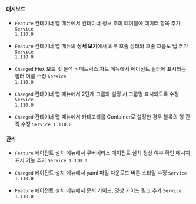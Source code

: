 #### 대시보드​

- <code class="Feature">Feature</code> <span class="uitext">컨테이너 맵</span> 메뉴에서 컨테이너 정보 조회 테이블에 데이터 항목 추가 <code class='changelog-service'>Service 1.110.0​</code>

- <code class="Feature">Feature</code> <span class="uitext">컨테이너 맵</span> 메뉴의 <b>상세 보기</b>에서 <span class="uitext">외부 호출 상태</span>와 <span class="uitext">호출 흐름도</span> 탭 추가 <code class='changelog-service'>Service 1.110.0​</code>

- <code class="Changed">Changed</code> <span class="uitext">Flex 보드</span> 및 <span class="uitext">분석</span> &gt; <span class="uitext">메트릭스 차트</span> 메뉴에서 에이전트 필터에 표시되는 필터 이름 수정 <code class='changelog-service'>Service 1.110.0​</code>

- <code class="Changed">Changed</code> <span class="uitext">컨테이너 맵</span> 메뉴에서 2단계 그룹화 설정 시 그룹명 표시되도록 수정 <code class='changelog-service'>Service 1.110.0​</code>

- <code class="Changed">Changed</code> <span class="uitext">컨테이너 맵</span> 메뉴에서 카테고리를 <span class="uitext">Container</span>로 설정한 경우 블록의 행 간격 수정 <code class='changelog-service'>Service 1.110.0​</code>

#### 관리​

- <code class="Feature">Feature</code> <span class="uitext">에이전트 설치</span> 메뉴에서 쿠버네티스 에이전트 설치 정상 여부 확인 메시지 표시 기능 추가 <code class='changelog-service'>Service 1.110.0​</code>

- <code class="Changed">Changed</code> <span class="uitext">에이전트 설치</span> 메뉴에서 yaml 파일 다운로드 버튼 스타일 수정 <code class='changelog-service'>Service 1.110.0​</code>

- <code class="Feature">Feature</code> <span class="uitext">에이전트 설치</span> 메뉴에서 문서 가이드, 영상 가이드 링크 추가 <code class='changelog-service'>Service 1.110.0​</code>

